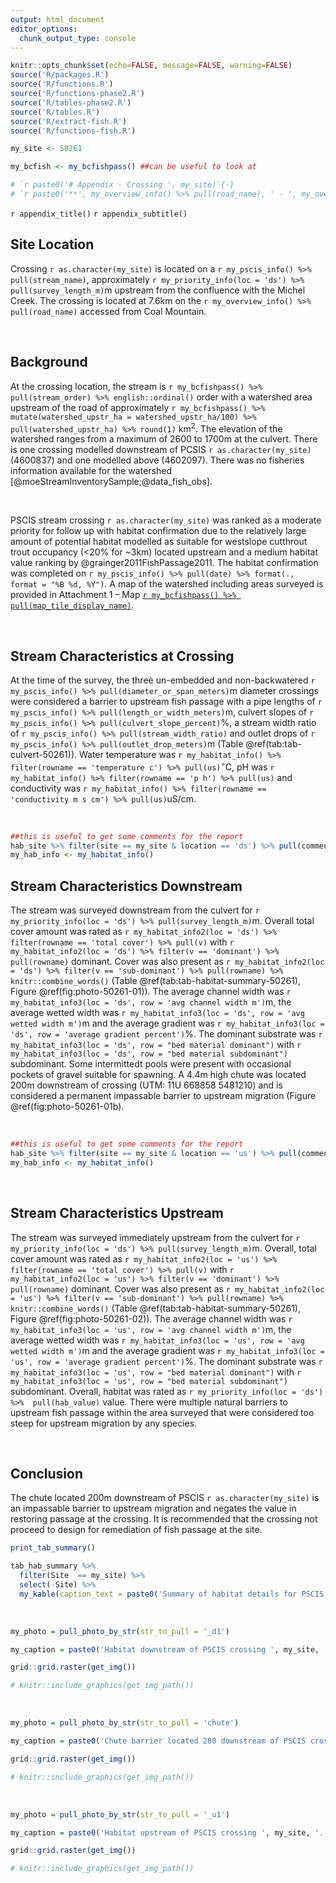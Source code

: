 ```yaml
---
output: html_document
editor_options: 
  chunk_output_type: console
---
```


```r
knitr::opts_chunk$set(echo=FALSE, message=FALSE, warning=FALSE)
source('R/packages.R')
source('R/functions.R')
source('R/functions-phase2.R')
source('R/tables-phase2.R')
source('R/tables.R')
source('R/extract-fish.R')
source('R/functions-fish.R')


```



```r
my_site <- 50261

```


```r
my_bcfish <- my_bcfishpass() ##can be useful to look at

# `r paste0('# Appendix - Crossing ', my_site)`{-} 
# `r paste0('**', my_overview_info() %>% pull(road_name), ' - ', my_overview_info() %>% pull(stream_name), '**')`
```

`r appendix_title()`
`r appendix_subtitle()`



## Site Location {-}

Crossing `r as.character(my_site)` is located on a `r my_pscis_info() %>% pull(stream_name)`, approximately `r my_priority_info(loc = 'ds') %>% pull(survey_length_m)`m upstream from the confluence with the Michel Creek. The crossing is located at 7.6km on the `r my_overview_info() %>% pull(road_name)` accessed from Coal Mountain. 


<br>

## Background {-}

At the crossing location, the stream is `r my_bcfishpass() %>% pull(stream_order) %>% english::ordinal()` order with a watershed area upstream of the road of approximately `r my_bcfishpass() %>% mutate(watershed_upstr_ha = watershed_upstr_ha/100) %>% pull(watershed_upstr_ha) %>% round(1)` km^2^. The elevation of the watershed ranges from a maximum of 2600 to 1700m at the culvert. There is one crossing modelled downstream of PCSIS `r as.character(my_site)` (4600837) and one modelled above (4602097). There was no fisheries information available for the watershed [@moeStreamInventorySample;@data_fish_obs]. 

<br>

PSCIS stream crossing `r as.character(my_site)` was ranked as a moderate priority for follow up with habitat confirmation due to the relatively large amount of potential habitat modelled as suitable for westslope cutthrout trout occupancy (<20% for ~3km) located upstream and a medium habitat value ranking by @grainger2011FishPassage2011. The habitat confirmation was completed on `r my_pscis_info() %>% pull(date) %>% format(., format = "%B %d, %Y")`. A map of the watershed including areas surveyed is provided in Attachment 1 – Map [`r my_bcfishpass() %>% pull(map_tile_display_name)`](`r my_mapsheet()`).

<br>

## Stream Characteristics at Crossing {-}

At the time of the survey, the three un-embedded and non-backwatered `r my_pscis_info() %>% pull(diameter_or_span_meters)`m diameter crossings were considered a barrier to upstream fish passage with a pipe lengths of `r my_pscis_info() %>% pull(length_or_width_meters)`m, culvert slopes of `r my_pscis_info() %>% pull(culvert_slope_percent)`%, a stream width ratio of `r my_pscis_info() %>% pull(stream_width_ratio)` and outlet drops of `r my_pscis_info() %>% pull(outlet_drop_meters)`m (Table \@ref(tab:tab-culvert-50261)). Water temperature was `r my_habitat_info() %>% filter(rowname == 'temperature c') %>% pull(us)`$^\circ$C, pH was `r my_habitat_info() %>% filter(rowname == 'p h') %>% pull(us)` and conductivity was `r my_habitat_info() %>% filter(rowname == 'conductivity m s cm') %>% pull(us)`uS/cm.  

<br>


```r
##this is useful to get some comments for the report
hab_site %>% filter(site == my_site & location == 'ds') %>% pull(comments)
my_hab_info <- my_habitat_info()
```

## Stream Characteristics Downstream {-}

The stream was surveyed downstream from the culvert for `r my_priority_info(loc = 'ds') %>% pull(survey_length_m)`m. Overall total cover amount was rated as `r my_habitat_info2(loc = 'ds') %>% filter(rowname == 'total cover') %>% pull(v)` with  `r my_habitat_info2(loc = 'ds') %>% filter(v == 'dominant') %>% pull(rowname)` dominant. Cover was also present as `r my_habitat_info2(loc = 'ds') %>% filter(v == 'sub-dominant') %>% pull(rowname) %>% knitr::combine_words()` (Table \@ref(tab:tab-habitat-summary-50261), Figure \@ref(fig:photo-50261-01)). The average channel width was `r my_habitat_info3(loc = 'ds', row = 'avg channel width m')`m, the average wetted width was `r my_habitat_info3(loc = 'ds', row = 'avg wetted width m')`m and the average gradient was `r my_habitat_info3(loc = 'ds', row = 'average gradient percent')`%.  The dominant substrate was `r my_habitat_info3(loc = 'ds', row = "bed material dominant")` with `r my_habitat_info3(loc = 'ds', row = "bed material subdominant")` subdominant.  Some intermittedt pools were present with occasional pockets of gravel suitable for spawning.  A 4.4m high chute was located 200m downstream of crossing (UTM: 11U 668858 5481210) and is considered a permanent impassable barrier to upstream migration (Figure \@ref(fig:photo-50261-01b).  

<br>



```r
##this is useful to get some comments for the report
hab_site %>% filter(site == my_site & location == 'us') %>% pull(comments)
my_hab_info <- my_habitat_info()
```


<br>

## Stream Characteristics Upstream {-}

The stream was surveyed immediately upstream from the culvert for `r my_priority_info(loc = 'ds') %>% pull(survey_length_m)`m. Overall, total cover amount was rated as `r my_habitat_info2(loc = 'us') %>% filter(rowname == 'total cover') %>% pull(v)` with  `r my_habitat_info2(loc = 'us') %>% filter(v == 'dominant') %>% pull(rowname)` dominant. Cover was also present as `r my_habitat_info2(loc = 'us') %>% filter(v == 'sub-dominant') %>% pull(rowname) %>% knitr::combine_words()` (Table \@ref(tab:tab-habitat-summary-50261), Figure \@ref(fig:photo-50261-02)). The average channel width was `r my_habitat_info3(loc = 'us', row = 'avg channel width m')`m, the average wetted width was `r my_habitat_info3(loc = 'us', row = 'avg wetted width m')`m and the average gradient was `r my_habitat_info3(loc = 'us', row = 'average gradient percent')`%.  The dominant substrate was `r my_habitat_info3(loc = 'us', row = "bed material dominant")` with `r my_habitat_info3(loc = 'us', row = "bed material subdominant")` subdominant.  Overall, habitat was rated as `r my_priority_info(loc = 'ds') %>%  pull(hab_value)` value.  There were multiple natural barriers to upstream fish passage within the area surveyed that were considered too steep for upstream migration by any species.

<br>


## Conclusion {-}

The chute located 200m downstream of PSCIS `r as.character(my_site)` is an impassable barrier to upstream migration and negates the value in restoring passage at the crossing. It is recommended that the crossing not proceed to design for remediation of fish passage at the site. 

\pagebreak

```r
print_tab_summary()

```

\pagebreak

```r
tab_hab_summary %>% 
  filter(Site  == my_site) %>% 
  select(-Site) %>%
  my_kable(caption_text = paste0('Summary of habitat details for PSCIS crossing ', my_site, '.'))

```



<br>

```r
my_photo = pull_photo_by_str(str_to_pull = '_d1')

my_caption = paste0('Habitat downstream of PSCIS crossing ', my_site, '.')

grid::grid.raster(get_img())

# knitr::include_graphics(get_img_path())
```

<br>

```r
my_photo = pull_photo_by_str(str_to_pull = 'chute')

my_caption = paste0('Chute barrier located 200 downstream of PSCIS crossing ', my_site, '.')

grid::grid.raster(get_img())

# knitr::include_graphics(get_img_path())
```

<br>

```r
my_photo = pull_photo_by_str(str_to_pull = '_u1')

my_caption = paste0('Habitat upstream of PSCIS crossing ', my_site, '.')

grid::grid.raster(get_img())

# knitr::include_graphics(get_img_path())
```


